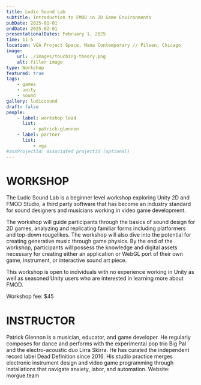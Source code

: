 ```yaml
---
title: Ludic Sound Lab
subtitle: Introduction to FMOD in 2D Game Environments
pubDate: 2025-01-01
endDate: 2025-02-01
presentationalDates: February 1, 2025
time: 11-5
location: VGA Project Space, Mana Contemporary // Pilsen, Chicago
image:
    url: ./images/touching-theory.png
    alt: filler image
type: Workshop
featured: true
tags:
    - games
    - unity
    - sound
gallery: ludicsound
draft: false
people:
    - label: workshop lead
      list:
          - patrick-glennon
    - label: partner
      list:
          - vga
#assProjectId: associated projectId (optional)
---
```


# WORKSHOP

The Ludic Sound Lab is a beginner level workshop exploring Unity 2D and FMOD Studio, a third party software that has become an industry standard for sound designers and musicians working in video game development.

The workshop will guide participants through the basics of sound design for 2D games, analyzing and replicating familiar forms including platformers and top-down rougelikes. The workshop will also dive into the potential for creating generative music through game physics. By the end of the workshop, participants will possess the knowledge and digital assets necessary for creating either an application or WebGL port of their own game, instrument, or interactive sound art piece.

This workshop is open to individuals with no experience working in Unity as well as seasoned Unity users who are interested in learning more about FMOD.

Workshop fee: $45

# INSTRUCTOR

Patrick Glennon is a musician, educator, and game developer. He regularly composes for dance and performs with the experimental pop trio Big Pal and the electro-acoustic duo Lirra Skirra. He has curated the independent record label Dead Definition since 2016. His studio practice merges electronic instrument design and video game programming through installations that navigate anxiety, labor, and automation. Website: morgue.team
